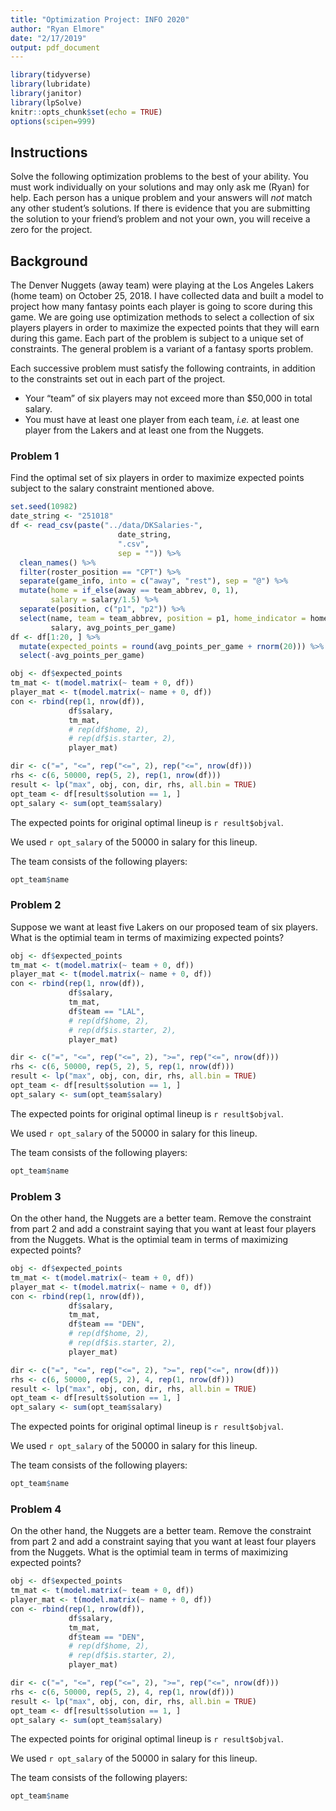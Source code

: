 ```yaml
---
title: "Optimization Project: INFO 2020"
author: "Ryan Elmore"
date: "2/17/2019"
output: pdf_document
---
```


```r
library(tidyverse)
library(lubridate)
library(janitor)
library(lpSolve)
knitr::opts_chunk$set(echo = TRUE)
options(scipen=999)
```

## Instructions
Solve the following optimization problems to the best of your ability. You must
work individually on your solutions and may only ask me (Ryan) for help. Each
person has a unique problem and your answers will *not* match any other 
student's solutions. If there is evidence that you are submitting the solution
to your friend's problem and not your own, you will receive a zero for the 
project. 

## Background
The Denver Nuggets (away team) were playing at the Los Angeles Lakers (home 
team) on October 25, 2018. I have collected data and built a model to project
how many fantasy points each player is going to score during this game. We 
are going use optimization methods to select a collection of six players 
players in order to maximize the expected points that they will earn during
this game. Each part of the problem is subject to a unique set of 
constraints. The general problem is a variant of a fantasy sports problem. 

Each successive problem must satisfy the following contraints, in addition to
the constraints set out in each part of the project. 

* Your "team" of six players may not exceed more than \$50,000 in total 
salary. 
* You must have at least one player from each team, *i.e.* at least one 
player from the Lakers and at least one from the Nuggets. 

### Problem 1
Find the optimal set of six players in order to maximize expected points 
subject to the salary constraint mentioned above. 

```r
set.seed(10982)
date_string <- "251018"
df <- read_csv(paste("../data/DKSalaries-",
                        date_string,
                        ".csv",
                        sep = "")) %>%
  clean_names() %>%
  filter(roster_position == "CPT") %>%
  separate(game_info, into = c("away", "rest"), sep = "@") %>%
  mutate(home = if_else(away == team_abbrev, 0, 1),
         salary = salary/1.5) %>%
  separate(position, c("p1", "p2")) %>%
  select(name, team = team_abbrev, position = p1, home_indicator = home,
         salary, avg_points_per_game) 
df <- df[1:20, ] %>%
  mutate(expected_points = round(avg_points_per_game + rnorm(20))) %>%
  select(-avg_points_per_game)
```


```r
obj <- df$expected_points
tm_mat <- t(model.matrix(~ team + 0, df))
player_mat <- t(model.matrix(~ name + 0, df))
con <- rbind(rep(1, nrow(df)),
             df$salary,
             tm_mat,
             # rep(df$home, 2),
             # rep(df$is.starter, 2),
             player_mat)

dir <- c("=", "<=", rep("<=", 2), rep("<=", nrow(df)))
rhs <- c(6, 50000, rep(5, 2), rep(1, nrow(df)))
result <- lp("max", obj, con, dir, rhs, all.bin = TRUE)
opt_team <- df[result$solution == 1, ]
opt_salary <- sum(opt_team$salary)
```

The expected points for original optimal lineup is `r result$objval`. 

We used `r opt_salary` of the 50000 in salary for this lineup. 

The team consists of the following players:
```r
opt_team$name
```

### Problem 2

Suppose we want at least five Lakers on our proposed team of six players. What
is the optimial team in terms of maximizing expected points? 

```r
obj <- df$expected_points
tm_mat <- t(model.matrix(~ team + 0, df))
player_mat <- t(model.matrix(~ name + 0, df))
con <- rbind(rep(1, nrow(df)),
             df$salary,
             tm_mat,
             df$team == "LAL",
             # rep(df$home, 2),
             # rep(df$is.starter, 2),
             player_mat)

dir <- c("=", "<=", rep("<=", 2), ">=", rep("<=", nrow(df)))
rhs <- c(6, 50000, rep(5, 2), 5, rep(1, nrow(df)))
result <- lp("max", obj, con, dir, rhs, all.bin = TRUE)
opt_team <- df[result$solution == 1, ]
opt_salary <- sum(opt_team$salary)
```

The expected points for original optimal lineup is `r result$objval`. 

We used `r opt_salary` of the 50000 in salary for this lineup. 

The team consists of the following players:
```r
opt_team$name
```

### Problem 3

On the other hand, the Nuggets are a better team. Remove the constraint from
part 2 and add a constraint saying that you want at least four players from 
the Nuggets. What is the optimial team in terms of maximizing expected points?

```r
obj <- df$expected_points
tm_mat <- t(model.matrix(~ team + 0, df))
player_mat <- t(model.matrix(~ name + 0, df))
con <- rbind(rep(1, nrow(df)),
             df$salary,
             tm_mat,
             df$team == "DEN",
             # rep(df$home, 2),
             # rep(df$is.starter, 2),
             player_mat)

dir <- c("=", "<=", rep("<=", 2), ">=", rep("<=", nrow(df)))
rhs <- c(6, 50000, rep(5, 2), 4, rep(1, nrow(df)))
result <- lp("max", obj, con, dir, rhs, all.bin = TRUE)
opt_team <- df[result$solution == 1, ]
opt_salary <- sum(opt_team$salary)
```

The expected points for original optimal lineup is `r result$objval`. 

We used `r opt_salary` of the 50000 in salary for this lineup. 

The team consists of the following players:
```r
opt_team$name
```


### Problem 4

On the other hand, the Nuggets are a better team. Remove the constraint from
part 2 and add a constraint saying that you want at least four players from 
the Nuggets. What is the optimial team in terms of maximizing expected points?

```r
obj <- df$expected_points
tm_mat <- t(model.matrix(~ team + 0, df))
player_mat <- t(model.matrix(~ name + 0, df))
con <- rbind(rep(1, nrow(df)),
             df$salary,
             tm_mat,
             df$team == "DEN",
             # rep(df$home, 2),
             # rep(df$is.starter, 2),
             player_mat)

dir <- c("=", "<=", rep("<=", 2), ">=", rep("<=", nrow(df)))
rhs <- c(6, 50000, rep(5, 2), 4, rep(1, nrow(df)))
result <- lp("max", obj, con, dir, rhs, all.bin = TRUE)
opt_team <- df[result$solution == 1, ]
opt_salary <- sum(opt_team$salary)
```

The expected points for original optimal lineup is `r result$objval`. 

We used `r opt_salary` of the 50000 in salary for this lineup. 

The team consists of the following players:
```r
opt_team$name
```


